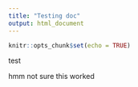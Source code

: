 ```yaml
---
title: "Testing doc"
output: html_document
---
```


```r
knitr::opts_chunk$set(echo = TRUE)
```

test

hmm not sure this worked
